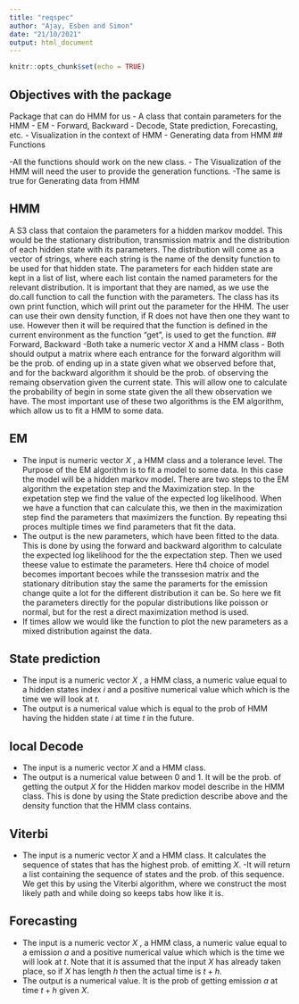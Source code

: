 ```yaml
---
title: "reqspec"
author: "Ajay, Esben and Simon"
date: "21/10/2021"
output: html_document
---
```


```r
knitr::opts_chunk$set(echo = TRUE)
```

## Objectives with the package

Package that can do HMM for us
- A class that contain parameters for the HMM
- EM
- Forward, Backward
- Decode, State prediction, Forecasting, etc.
- Visualization in the context of HMM
- Generating data from HMM
## Functions

-All the functions should work on the new class. 
- The Visualization of the HMM will need the user to provide the generation functions. 
-The same is true for Generating data from HMM

## HMM
A S3 class that contaion the parameters for a hidden markov moddel. This would be the stationary distribution, transmission matrix and the distribution of each hidden state with its parameters. The distribution will come as a vector of strings, where each string is the name of the density function to be used for that hidden state. The parameters for each hidden state are kept in a list of list, where each list contain the named parameters for the relevant distribution. It is important that they are named, as we use the do.call function to call the function with the parameters. The class has its own print function, which will print out the parameter for the HHM. The user can use their own density function, if R does not have  then one they want to use. However then it will be required that the function is defined in the current environment as the function "get", is used to get the function.
##  Forward, Backward
-Both take a numeric vector $X$ and a HMM class
- Both should output a matrix where each entrance for the forward algorithm will
be the prob. of ending up in a state given what we observed before that, and for the 
backward algorithm it should be the prob. of observing the remaing observation given the current state.
This will allow one to calculate the probability of begin in some state given the all thew observation we have. The most important use of these two algorithms is the EM algorithm, which allow us to fit a HMM to some data. 

## EM 
- The input is numeric vector $X$ , a HMM class and a tolerance level. The Purpose of the EM algorithm is to fit a model to some data. In this case the model will be a hidden markov model. There are two steps to the EM algorithm the expetation step and the Maximization step. In the expetation step we find the value of the expected log likelihood. When we have a function that can calculate this, we then in the maximization step  find the parameters that maximizers the function. By repeating thsi proces multiple times we find parameters that fit the data. 
- The output is the new parameters, which have been fitted to the data. This is done by using the forward and backward algorithm to calculate the expected log likelihood for the the expectation step. Then we used theese value to estimate the parameters. Here th4 choice of model becomes important becoes while the transsesion matrix and the stationary ditribution stay the same the paramerts for the emission change quite a lot for the different distribution it can be. So here we fit the parameters directly for the popular distributions like poisson or normal, but for the rest a direct maximization method is used. 
- If times allow we would like the function to plot the new parameters as a mixed distribution against the data. 


## State prediction
- The input is a numeric vector $X$ , a HMM class, a numeric value equal to a hidden states index $i$ and a positive numerical value which which is the time we will look at $t$.  
- The output is a numerical value which is equal to the prob of HMM having the hidden state $i$ at time $t$ in the future. 


##  local Decode
- The input is a numeric vector $X$ and a HMM class. 
- The output is a numerical value between $0$ and $1$. It will be the prob. of getting the output $X$ for the Hidden markov model describe in the HMM class. This is done by using the State prediction describe above and the density function that the HMM class contains. 

## Viterbi
- The input is a numeric vector $X$ and a HMM class. It calculates the sequence of states that has the highest prob. of emitting $X$.
-It will return a list containing the sequence of states and the prob. of this sequence. 
We get this by using the Viterbi algorithm, where we construct the most likely path and while doing so keeps tabs how like it is. 


## Forecasting
- The input is a numeric vector $X$ , a HMM class, a numeric value equal to a emission $a$ and a positive numerical value which which is the time we will look at $t$. Note that it is  assumed that the input $X$ has already taken place, so if $X$ has length $h$ then the actual time is $t+h$. 
- The output is a numerical value. It is the prob of getting emission $a$ at time $t+h$ given $X$. 

